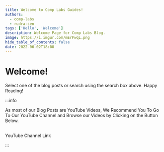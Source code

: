 ```yaml
---
title: Welcome to Comp Labs Guides!
authors:
  - comp-labs
  - rudra-sen
tags: ['Hello', 'Welcome']
description: Welcome Page for Comp Labs Blog.
image: https://i.imgur.com/mErPwqL.png
hide_table_of_contents: false
date: 2022-06-02T18:00
---
```



# Welcome!

Select one of the blog posts or search using the search box above. Happy Reading!

:::info

As most of our Blog Posts are YouTube Videos, We Recommend You To Go To Our YouTube Channel and Browse our Videos by Clicking on the Button Below.<br></br>
<div className={styles.buttons}>
          <Link
            className="button button--secondary button--lg"
            href="https://www.youtube.com/channel/UCL6pKeSCbJkPohM2PUZbqQA">
            YouTube Channel Link
          </Link>
        </div>

:::